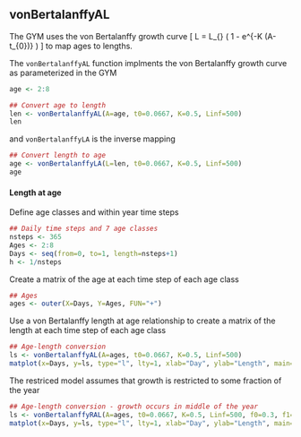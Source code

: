 ## vonBertalanffyAL

The GYM uses the von Bertalanffy growth curve 
\[
L = L_{\infty} \left ( 1 - e^{-K (A-t_{0})} \right )
\]
to map ages to lengths.

The `vonBertalanffyAL` function implments the von Bertalanffy growth
curve as parameterized in the GYM
```r
age <- 2:8

## Convert age to length
len <- vonBertalanffyAL(A=age, t0=0.0667, K=0.5, Linf=500)
len
```

and `vonBertalanffyLA` is the inverse mapping 
```r
## Convert length to age
age <- vonBertalanffyLA(L=len, t0=0.0667, K=0.5, Linf=500)
age
```


#### Length at age

Define age classes and within year time steps
```r
## Daily time steps and 7 age classes
nsteps <- 365
Ages <- 2:8
Days <- seq(from=0, to=1, length=nsteps+1)
h <- 1/nsteps
```

Create a matrix of the age at each time step of each age class
```r
## Ages
ages <- outer(X=Days, Y=Ages, FUN="+")
```

Use a von Bertalanffy length at age relationship to create a matrix of
the length at each time step of each age class
```r
## Age-length conversion
ls <- vonBertalanffyAL(A=ages, t0=0.0667, K=0.5, Linf=500)
matplot(x=Days, y=ls, type="l", lty=1, xlab="Day", ylab="Length", main="Length at Age")
```

The restriced model assumes that growth is restricted to some fraction
of the year 
```r
## Age-length conversion - growth occurs in middle of the year
ls <- vonBertalanffyRAL(A=ages, t0=0.0667, K=0.5, Linf=500, f0=0.3, f1=0.7)
matplot(x=Days, y=ls, type="l", lty=1, xlab="Day", ylab="Length", main="Length at Age")
```

